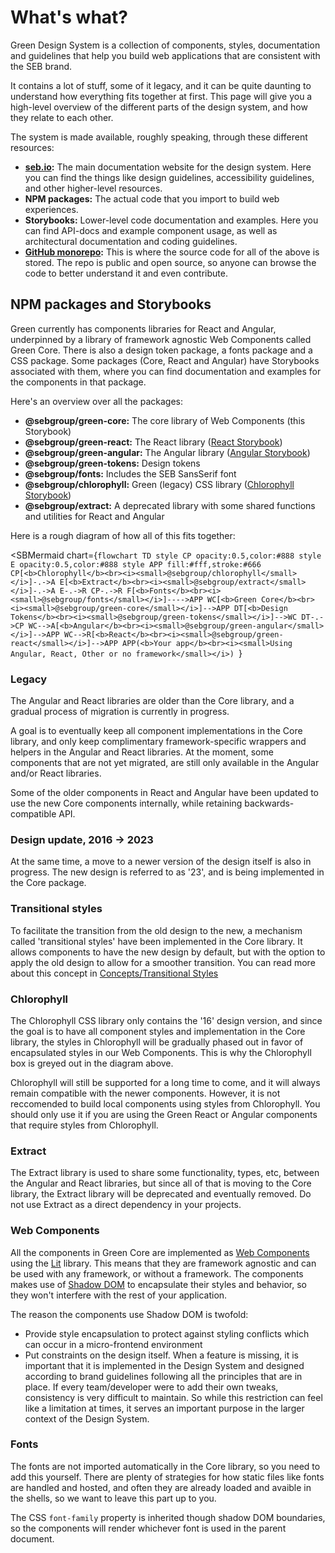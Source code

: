 
<Meta title="What's what?" />

# What's what?

Green Design System is a collection of components, styles, documentation and guidelines that help you build web applications that are consistent with the SEB brand.

It contains a lot of stuff, some of it legacy, and it can be quite daunting to understand how everything fits together at first. This page will give you a high-level overview of the different parts of the design system, and how they relate to each other.

The system is made available, roughly speaking, through these different resources:

- **[seb.io](https://seb.io/):** The main documentation website for the design system. Here you can find the things like design guidelines, accessibility guidelines, and other higher-level resources.
- **NPM packages:** The actual code that you import to build web experiences.
- **Storybooks:** Lower-level code documentation and examples. Here you can find API-docs and example component usage, as well as architectural documentation and coding guidelines.
- **[GitHub monorepo](https://github.com/seb-oss/green):** This is where the source code for all of the above is stored. The repo is public and open source, so anyone can browse the code  to better understand it and even contribute.

## NPM packages and Storybooks

Green currently has components libraries for React and Angular, underpinned by a library of framework agnostic Web Components called Green Core. There is also a design token package, a fonts package and a CSS package.
Some packages (Core, React and Angular) have Storybooks associated with them, where you can find documentation and examples for the components in that package.

Here's an overview over all the packages:

- **@sebgroup/green-core:** The core library of Web Components (this Storybook)
- **@sebgroup/green-react:** The React library ([React Storybook](https://storybook.seb.io/latest/react))
- **@sebgroup/green-angular:** The Angular library ([Angular Storybook](https://storybook.seb.io/latest/angular))
- **@sebgroup/green-tokens:** Design tokens
- **@sebgroup/fonts:** Includes the SEB SansSerif font
- **@sebgroup/chlorophyll:** Green (legacy) CSS library ([Chlorophyll Storybook](https://storybook.seb.io/latest/chlorophyll))
- **@sebgroup/extract:** A deprecated library with some shared functions and utilities for React and Angular

Here is a rough diagram of how all of this fits together:

<SBMermaid
  chart={`flowchart TD
    style CP opacity:0.5,color:#888
    style E opacity:0.5,color:#888
    style APP fill:#fff,stroke:#666
    CP[<b>Chlorophyll</b><br><i><small>@sebgroup/chlorophyll</small></i>]-.->A
    E[<b>Extract</b><br><i><small>@sebgroup/extract</small></i>]-.->A
    E-.->R
    CP-.->R
    F[<b>Fonts</b><br><i><small>@sebgroup/fonts</small></i>]---->APP
    WC[<b>Green Core</b><br><i><small>@sebgroup/green-core</small></i>]-->APP
    DT[<b>Design Tokens</b><br><i><small>@sebgroup/green-tokens</small></i>]-->WC
    DT-.->CP
    WC-->A[<b>Angular</b><br><i><small>@sebgroup/green-angular</small></i>]-->APP
    WC-->R[<b>React</b><br><i><small>@sebgroup/green-react</small></i>]-->APP
    APP(<b>Your app</b><br><i><small>Using Angular, React, Other or no framework</small></i>)
`}
></SBMermaid>

### Legacy

The Angular and React libraries are older than the Core library, and a gradual process of migration is currently in progress.

A goal is to eventually keep all component implementations in the Core library, and only keep complimentary framework-specific wrappers and helpers in the Angular and React libraries. At the moment, some components that are not yet migrated, are still only available in the Angular and/or React libraries.

Some of the older components in React and Angular have been updated to use the new Core components internally, while retaining backwards-compatible API.

### Design update, 2016 -> 2023

At the same time, a move to a newer version of the design itself is also in progress. The new design is referred to as '23', and is being implemented in the Core package.

### Transitional styles

To facilitate the transition from the old design to the new, a mechanism called 'transitional styles' have been implemented in the Core library. It allows components to have the new design by default, but with the option to apply the old design to allow for a smoother transition. You can read more about this concept in [Concepts/Transitional Styles](/docs/concepts-transitional-styles--docs)

### Chlorophyll

The Chlorophyll CSS library only contains the '16' design version, and since the goal is to have all component styles and implementation in the Core library, the styles in Chlorophyll will be gradually phased out in favor of encapsulated styles in our Web Components. This is why the Chlorophyll box is greyed out in the diagram above.

Chlorophyll will still be supported for a long time to come, and it will always remain compatible with the newer components. However, it is not reccomended to build local components using styles from Chlorophyll. You should only use it if you are using the Green React or Angular components that require styles from Chlorophyll.

### Extract

The Extract library is used to share some functionality, types, etc, between the Angular and React libraries, but since all of that is moving to the Core library, the Extract library will be deprecated and eventually removed. Do not use Extract as a direct dependency in your projects.

### Web Components

All the components in Green Core are implemented as [Web Components](https://developer.mozilla.org/en-US/docs/Web/API/Web_components) using the [Lit](https://lit.dev/) library. This means that they are framework agnostic and can be used with any framework, or without a framework. The components makes use of [Shadow DOM](https://developer.mozilla.org/en-US/docs/Web/API/Web_components/Using_shadow_DOM) to encapsulate their styles and behavior, so they won't interfere with the rest of your application.

The reason the components use Shadow DOM is twofold:

- Provide style encapsulation to protect against styling conflicts which can occur in a micro-frontend environment
- Put constraints on the design itself. When a feature is missing, it is important that it is implemented in the Design System and designed according to brand guidelines following all the principles that are in place. If every team/developer were to add their own tweaks, consistency is very difficult to maintain. So while this restriction can feel like a limitation at times, it serves an important purpose in the larger context of the Design System.

### Fonts

The fonts are not imported automatically in the Core library, so you need to add this yourself. There are plenty of strategies for how static files like fonts are handled and hosted, and often they are already loaded and avaible in the shells, so we want to leave this part up to you.

The CSS `font-family` property is inherited though shadow DOM boundaries, so the components will render whichever font is used in the parent document.
